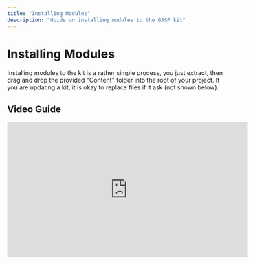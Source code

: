 ```yaml
---
title: "Installing Modules"
description: "Guide on installing modules to the GASP kit"
---
```


# Installing Modules

Installing modules to the kit is a rather simple process, you just extract, then drag and drop the provided "Content" folder into the root of your project. If you are updating a kit, it is okay to replace files if it ask (not shown below).

## Video Guide

<iframe width="560" height="315" src="https://www.youtube.com/embed/jC_4xAivfGE?si=0g5DUE2V4lT2GMI7" title="YouTube video player" frameborder="0" allow="accelerometer; autoplay; clipboard-write; encrypted-media; gyroscope; picture-in-picture; web-share" referrerpolicy="strict-origin-when-cross-origin" allowfullscreen></iframe>
